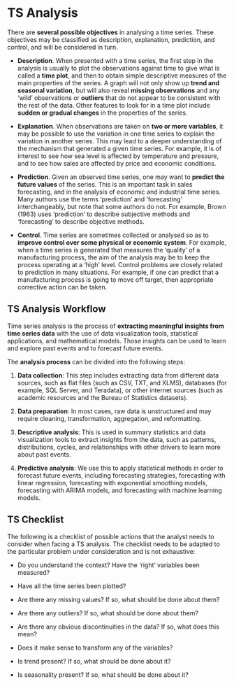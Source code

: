 # TS Analysis

There are **several possible objectives** in analysing a time series. These objectives may be classified as description, explanation, prediction, and control, and will be considered in turn.

-   **Description**. When presented with a time series, the first step in the analysis is usually to plot the observations against time to give what is called a **time plot**, and then to obtain simple descriptive measures of the main properties of the series. A graph will not only show up **trend and seasonal variation**, but will also reveal **missing observations** and any ‘wild’ observations or **outliers** that do not appear to be consistent with the rest of the data. Other features to look for in a time plot include **sudden or gradual changes** in the properties of the series.

-   **Explanation**. When observations are taken on **two or more variables**, it may be possible to use the variation in one time series to explain the variation in another series. This may lead to a deeper understanding of the mechanism that generated a given time series. For example, it is of interest to see how sea level is affected by temperature and pressure, and to see how sales are affected by price and economic conditions.

-   **Prediction**. Given an observed time series, one may want to **predict the future values** of the series. This is an important task in sales forecasting, and in the analysis of economic and industrial time series. Many authors use the terms ‘prediction’ and ‘forecasting’ interchangeably, but note that some authors do not. For example, Brown (1963) uses ‘prediction’ to describe subjective methods and ‘forecasting’ to describe objective methods.

-   **Control**. Time series are sometimes collected or analysed so as to **improve control over some physical or economic system**. For example, when a time series is generated that measures the ‘quality’ of a manufacturing process, the aim of the analysis may be to keep the process operating at a ‘high’ level. Control problems are closely related to prediction in many situations. For example, if one can predict that a manufacturing process is going to move off target, then appropriate corrective action can be taken.

## TS Analysis Workflow

Time series analysis is the process of **extracting meaningful insights from time series data** with the use of data visualization tools, statistical applications, and mathematical models. Those insights can be used to learn and explore past events and to forecast future events.

The **analysis process** can be divided into the following steps:

1.  **Data collection**: This step includes extracting data from different data sources, such as flat files (such as CSV, TXT, and XLMS), databases (for example, SQL Server, and Teradata), or other internet sources (such as academic resources and the Bureau of Statistics datasets).

2.  **Data preparation**: In most cases, raw data is unstructured and may require cleaning, transformation, aggregation, and reformatting.

3.  **Descriptive analysis**: This is used in summary statistics and data visualization tools to extract insights from the data, such as patterns, distributions, cycles, and relationships with other drivers to learn more about past events.

4.  **Predictive analysis**: We use this to apply statistical methods in order to forecast future events, including forecasting strategies, forecasting with linear regression, forecasting with exponential smoothing models, forecasting with ARIMA models, and forecasting with machine learning models.

## TS Checklist

The following is a checklist of possible actions that the analyst needs to consider when facing a TS analysis. The checklist needs to be adapted to the particular problem under consideration and is not exhaustive: 

-   Do you understand the context? Have the ‘right’ variables been measured?

-   Have all the time series been plotted?

-   Are there any missing values? If so, what should be done about them?

-   Are there any outliers? If so, what should be done about them?

-   Are there any obvious discontinuities in the data? If so, what does this mean?

-   Does it make sense to transform any of the variables?

-   Is trend present? If so, what should be done about it?

-   Is seasonality present? If so, what should be done about it?
